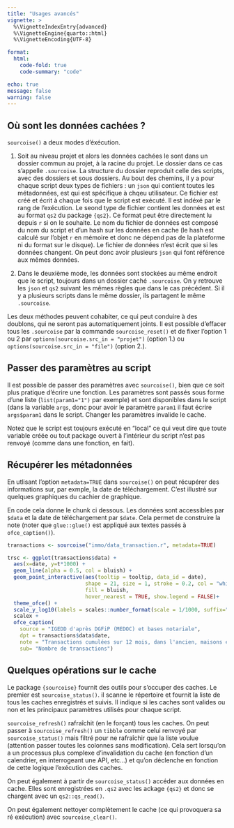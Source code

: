 ```yaml
---
title: "Usages avancés"
vignette: >
  %\VignetteIndexEntry{advanced}
  %\VignetteEngine{quarto::html}
  %\VignetteEncoding{UTF-8}

format:
  html:
    code-fold: true
    code-summary: "code"

echo: true
message: false
warning: false
---
```


## Où sont les données cachées ?

`sourcoise()` a deux modes d'éxécution. 

1.   Soit au niveau projet et alors les données cachées le sont dans un dossier commun au projet, à la racine du projet. Le dossier dans ce cas s'appelle `.sourcoise`. La structure du dossier reproduit celle des scripts, avec des dossiers et sous dossiers. Au bout des chemins, il y a pour chaque script deux types de fichiers : un `json` qui contient toutes les métadonnées, est qui est spécifique à chqeu utilisateur. Ce fichier est créé et écrit à chaque fois que le script est exécuté. Il est indéxé par le rang de l'exécution. Le seond type de fichier contient les données et est au format `qs2` du package `{qs2}`. Ce format peut être directement lu depuis `r` si on le souhaite. Le nom du fichier de données est composé du nom du script et d'un hash sur les données en cache (le hash est calculé sur l'objet `r` en mémoire et donc ne dépend pas de la plateforme ni du format sur le disque). Le fichier de données n'est écrit que si les données changent. On peut donc avoir plusieurs `json` qui font référence aux mêmes données.

2.   Dans le deuxième mode, les données sont stockées au même endroit que le script, toujours dans un dossier caché `.sourcoise`. On y retrouve les `json` et `qs2` suivant les mêmes règles que dans le cas précédent. Si il y a plusieurs scripts dans le même dossier, ils partagent le même `.sourcoise`.

Les deux méthodes peuvent cohabiter, ce qui peut conduire à des doublons, qui ne seront pas automatiquement joints. Il est possible d'effacer tous les `.sourcoise` par la commande `sourcoise_reset()` et de fixer l'option 1 ou 2 par `options(sourcoise.src_in = "projet")` (option 1.) ou `options(sourcoise.src_in = "file")` (option 2.).

## Passer des paramètres au script

Il est possible de passer des paramètres avec `sourcoise()`, bien que ce soit plus pratique d'écrire une fonction. Les paramètres sont passés sous forme d'une liste (`list(param1="1")` par exemple) et sont disponibles dans le script (dans la variable `args`, donc pour avoir le paramètre `param1` il faut écrire `args$param1` dans le script. Changer les paramètres invalide le cache.

Notez que le script est toujours exécuté en "local" ce qui veut dire que toute variable créée ou tout package ouvert à l'intérieur du script n'est pas renvoyé (comme dans une fonction, en fait).

## Récupérer les métadonnées

En utlisant l'option `metadata=TRUE` dans `sourcoise()` on peut récupérer des informations sur, par exmple, la date de téléchargement. C'est illustré sur quelques graphiques du cachier de graphique.

En code cela donne le chunk ci dessous. Les données sont accessibles par `$data` et la date de téléchargement par `$date`. Cela permet de construire la note (noter que `glue::glue()` est appliqué aux textes passés à `ofce_caption()`).

``` r
transactions <- sourcoise("immo/data_transaction.r", metadata=TRUE)

trsc <- ggplot(transactions$data) + 
  aes(x=date, y=t*1000) +
  geom_line(alpha = 0.5, col = bluish) +
  geom_point_interactive(aes(tooltip = tooltip, data_id = date),
                         shape = 21, size = 1, stroke = 0.2, col = "white", 
                         fill = bluish,
                         hover_nearest = TRUE, show.legend = FALSE)+
  theme_ofce() +
  scale_y_log10(labels = scales::number_format(scale = 1/1000, suffix="k")) +
  scalex +
  ofce_caption(
    source = "IGEDD d'après DGFiP (MEDOC) et bases notariale", 
    dpt = transactions$data$date,
    note = "Transactions cumulées sur 12 mois, dans l'ancien, maisons et appartements, échelle log, données téléchargées le {date_jour(transactions$date)}",
    sub= "Nombre de transactions")
```

## Quelques opérations sur le cache

Le package `{sourcoise}` fournit des outils pour s'occuper des caches. Le premier est `sourcoise_status()`. il scanne le répertoire et fournit la liste de tous les caches enregistrés et suivis. Il indique si les caches sont valides ou non et les principaux paramètres utilisés pour chaque script.

`sourcoise_refresh()` rafraîchit (en le forçant) tous les caches. On peut passer à `sourcoise_refresh()` un `tibble` comme celui renvoyé par `sourcoise_status()` mais filtré pour ne rafraîchir que la liste voulue (attention passer toutes les colonnes sans modification). Cela sert lorsqu'on a un processus plus complexe d'invalidation du cache (en fonction d'un calendrier, en interrogeant une API, etc...) et qu'on déclenche en fonction de cette logique l'exécution des caches.

On peut également à partir de `sourcoise_status()` accéder aux données en cache. Elles sont enregistrées en `.qs2` avec les ackage `{qs2}` et donc se chargent avec un `qs2::qs_read()`.

On peut également nettoyer complètement le cache (ce qui provoquera sa ré exécution) avec `sourcoise_clear()`.
